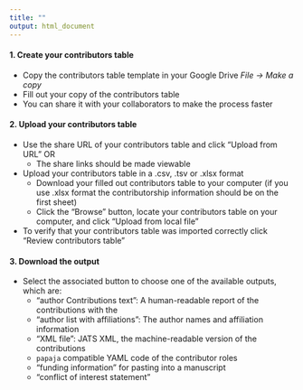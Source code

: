 ```yaml
---
title: ""
output: html_document
---
```


#### 1. Create your contributors table
* Copy the contributors table template in your Google Drive _File -> Make a copy_
* Fill out your copy of the contributors table
+ You can share it with your collaborators to make the process faster

#### 2. Upload your contributors table
* Use the share URL of your contributors table and click "Upload from URL" OR
  - The share links should be made viewable
* Upload your contributors table in a .csv, .tsv or .xlsx format
  - Download your filled out contributors table to your computer (if you use .xlsx format the contributorship information should be on the first sheet)
  - Click the “Browse” button, locate your contributors table on your computer, and click "Upload from local file"
* To verify that your contributors table was imported correctly click “Review contributors table”
  
#### 3. Download the output
* Select the associated button to choose one of the available outputs, which are:
  - "author Contributions text": A human-readable report of the contributions with the 
  - "author list with affiliations": The author names and affiliation information
  - "XML file": JATS XML, the machine-readable version of the contributions
  - `papaja` compatible YAML code of the contributor roles
  - "funding information" for pasting into a manuscript
  - "conflict of interest statement"
